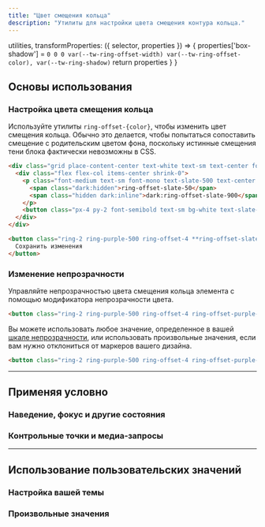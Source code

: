 ```yaml
---
title: "Цвет смещения кольца"
description: "Утилиты для настройки цвета смещения контура кольца."
---
```



  utilities,
  transformProperties: ({ selector, properties }) => {
    properties['box-shadow'] = `0 0 0 var(--tw-ring-offset-width) var(--tw-ring-offset-color), var(--tw-ring-shadow)`
    return properties
  }
}

## Основы использования

### Настройка цвета смещения кольца

Используйте утилиты `ring-offset-{color}`, чтобы изменить цвет смещения кольца. Обычно это делается, чтобы попытаться сопоставить смещение с родительским цветом фона, поскольку истинные смещения тени блока фактически невозможны в CSS.

```html {{ example: true }}
<div class="grid place-content-center text-white text-sm text-center font-bold leading-6">
  <div class="flex flex-col items-center shrink-0">
    <p class="font-medium text-sm font-mono text-slate-500 text-center mb-3 dark:text-slate-400">
      <span class="dark:hidden">ring-offset-slate-50</span>
      <span class="hidden dark:inline">dark:ring-offset-slate-900</span>
    </p>
    <button class="px-4 py-2 font-semibold text-sm bg-white text-slate-700 border border-slate-300 rounded-md shadow-sm ring-2 ring-offset-4 ring-offset-slate-50 ring-purple-500 dark:bg-slate-700 dark:text-slate-200 dark:border-transparent dark:ring-offset-slate-900">Сохранить изменения</button>
  </div>
</div>
```

```html
<button class="ring-2 ring-purple-500 ring-offset-4 **ring-offset-slate-50** **dark:ring-offset-slate-900** ...">
  Сохранить изменения
</button>
```

### Изменение непрозрачности

Управляйте непрозрачностью цвета смещения кольца элемента с помощью модификатора непрозрачности цвета.

```html
<button class="ring-2 ring-purple-500 ring-offset-4 ring-offset-purple-100**/50**"></button>
```

Вы можете использовать любое значение, определенное в вашей [шкале непрозрачности](/docs/opacity), или использовать произвольные значения, если вам нужно отклониться от маркеров вашего дизайна.

```html
<button class="ring-2 ring-purple-500 ring-offset-4 ring-offset-purple-100**/[.55]**"></button>
```

---

## <Heading ignore>Применяя условно</Heading>

### <Heading ignore>Наведение, фокус и другие состояния</Heading>

<HoverFocusAndOtherStates defaultClass="ring-2 ring-offset-2 ring-offset-blue-300" featuredClass="ring-offset-blue-500" />

### <Heading ignore>Контрольные точки и медиа-запросы</Heading>

<BreakpointsAndMediaQueries defaultClass="ring-2 ring-offset-2 ring-offset-blue-300" featuredClass="ring-offset-blue-500" />

---

## Использование пользовательских значений

### Настройка вашей темы

<CustomizePluginColors name="ring offset color" configKey="ringOffsetColor" />

### Произвольные значения

<ArbitraryValues property="ring-offset-{color}" featuredClass="ring-offset-[#50d71e]" />
